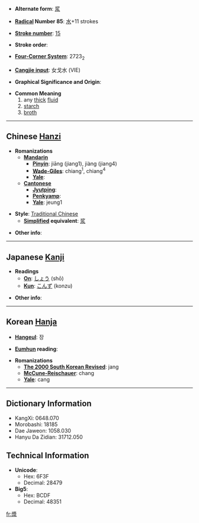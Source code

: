 * '''Alternate form''': [[浆]]

* '''[[Wiktionary:Chinese radical index| Radical]] Number 85''': [[Wiktionary:Chinese radical index 水|水]]+11 strokes

* '''[[Wiktionary:Chinese total strokes index|Stroke number]]''': [[Wiktionary:Chinese total strokes index 15|15]]

* '''Stroke order''': 

* '''[[Wiktionary:Chinese four corner index|Four-Corner System]]''': 2723<sub>2</sub>

* '''[[Wiktionary:Chinese Cangjie index|Cangjie input]]''': 女戈水 (VIE)

* '''Graphical Significance and Origin''': 

* '''Common Meaning'''
*#any [[thick]] [[fluid]]
*# [[starch]]
*# [[broth]]

----

== Chinese [[Hanzi]] ==

* '''Romanizations'''
** '''[[Mandarin]]'''
*** '''[[Pinyin]]''': jiāng (jiang1), jiàng (jiang4)
*** '''[[Wade-Giles]]''': chiang<sup>1</sup>, chiang<sup>4</sup>
*** '''[[Yale]]''': 
** '''[[Cantonese]]'''
*** '''[[Jyutping]]''':
*** '''[[Penkyamp]]''': 
*** '''[[Yale]]''': jeung1

* '''Style''': [[Traditional Chinese]] 
** '''[[Simplified Chinese|Simplified]] equivalent''': [[浆]]

* '''Other info''': 

----

== Japanese [[Kanji]] ==

* '''Readings'''
** '''[[On]]''': [[しょう]] (shō)
** '''[[Kun]]''': [[こんず]] (konzu)

* '''Other info''':  

----

== Korean [[Hanja]] ==

* '''[[Hangeul]]''': 장

* '''[[Eumhun]] reading''': 

* '''Romanizations'''
** '''[[The 2000 South Korean Revised Romanization|The 2000 South Korean Revised]]''': jang
** '''[[McCune-Reischauer]]''': chang
** '''[[Yale]]''': cang

----

== Dictionary Information ==

* KangXi: 0648.070
* Morobashi: 18185
* Dae Jaweon: 1058.030
* Hanyu Da Zidian: 31712.050

== Technical Information ==

* '''Unicode''':
** Hex: 6F3F
** Decimal: 28479
* '''Big5''':
** Hex: BCDF
** Decimal: 48351

[[fr:漿]]